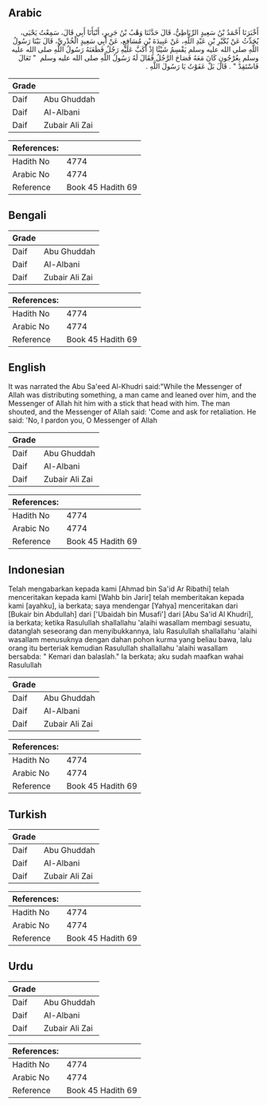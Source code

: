 ## Arabic


<div dir="rtl" lang="ar" style={{fontSize:'larger',backgroundColor:'#f8f9fa',padding:20}}>
أَخْبَرَنَا أَحْمَدُ بْنُ سَعِيدٍ الرِّبَاطِيُّ، قَالَ حَدَّثَنَا وَهْبُ بْنُ جَرِيرٍ، أَنْبَأَنَا أَبِي قَالَ، سَمِعْتُ يَحْيَى، يُحَدِّثُ عَنْ بُكَيْرِ بْنِ عَبْدِ اللَّهِ، عَنْ عَبِيدَةَ بْنِ مُسَافِعٍ، عَنْ أَبِي سَعِيدٍ الْخُدْرِيِّ، قَالَ بَيْنَا رَسُولُ اللَّهِ صلى الله عليه وسلم يَقْسِمُ شَيْئًا إِذْ أَكَبَّ عَلَيْهِ رَجُلٌ فَطَعَنَهُ رَسُولُ اللَّهِ صلى الله عليه وسلم بِعُرْجُونٍ كَانَ مَعَهُ فَصَاحَ الرَّجُلُ فَقَالَ لَهُ رَسُولُ اللَّهِ صلى الله عليه وسلم ‏ "‏ تَعَالَ فَاسْتَقِدْ ‏"‏ ‏.‏ قَالَ بَلْ عَفَوْتُ يَا رَسُولَ اللَّهِ ‏.‏
</div>
<div style={{backgroundColor:'#f8f9fa',padding:20, marginBottom: 10}}><table> <thead> <tr> <th>Grade</th> <th></th> </tr> </thead> <tbody> <tr><td>Daif</td><td>Abu Ghuddah</td></tr><tr><td>Daif</td><td>Al-Albani</td></tr><tr><td>Daif</td><td>Zubair Ali Zai</td></tr></tbody></table><table> <thead> <tr> <th>References:</th> <th></th> </tr> </thead> <tbody><tr><td>Hadith No</td><td>4774</td></tr><tr><td>Arabic No</td><td>4774</td></tr><tr><td>Reference</td><td>Book 45 Hadith 69</td></tr></tbody></table></div>

## Bengali


<div dir="ltr" lang="bn" style={{fontSize:'larger',backgroundColor:'#f8f9fa',padding:20}}>

</div>
<div style={{backgroundColor:'#f8f9fa',padding:20, marginBottom: 10}}><table> <thead> <tr> <th>Grade</th> <th></th> </tr> </thead> <tbody> <tr><td>Daif</td><td>Abu Ghuddah</td></tr><tr><td>Daif</td><td>Al-Albani</td></tr><tr><td>Daif</td><td>Zubair Ali Zai</td></tr></tbody></table><table> <thead> <tr> <th>References:</th> <th></th> </tr> </thead> <tbody><tr><td>Hadith No</td><td>4774</td></tr><tr><td>Arabic No</td><td>4774</td></tr><tr><td>Reference</td><td>Book 45 Hadith 69</td></tr></tbody></table></div>

## English


<div dir="ltr" lang="en" style={{fontSize:'larger',backgroundColor:'#f8f9fa',padding:20}}>
It was narrated the Abu Sa'eed Al-Khudri said:"While the Messenger of Allah was distributing something, a man came and leaned over him, and the Messenger of Allah hit him with a stick that head with him. The man shouted, and the Messenger of Allah said: 'Come and ask for retaliation. He said: 'No, I pardon you, O Messenger of Allah
</div>
<div style={{backgroundColor:'#f8f9fa',padding:20, marginBottom: 10}}><table> <thead> <tr> <th>Grade</th> <th></th> </tr> </thead> <tbody> <tr><td>Daif</td><td>Abu Ghuddah</td></tr><tr><td>Daif</td><td>Al-Albani</td></tr><tr><td>Daif</td><td>Zubair Ali Zai</td></tr></tbody></table><table> <thead> <tr> <th>References:</th> <th></th> </tr> </thead> <tbody><tr><td>Hadith No</td><td>4774</td></tr><tr><td>Arabic No</td><td>4774</td></tr><tr><td>Reference</td><td>Book 45 Hadith 69</td></tr></tbody></table></div>

## Indonesian


<div dir="ltr" lang="id" style={{fontSize:'larger',backgroundColor:'#f8f9fa',padding:20}}>
Telah mengabarkan kepada kami [Ahmad bin Sa'id Ar Ribathi] telah menceritakan kepada kami [Wahb bin Jarir] telah memberitakan kepada kami [ayahku], ia berkata; saya mendengar [Yahya] menceritakan dari [Bukair bin Abdullah] dari ['Ubaidah bin Musafi'] dari [Abu Sa'id Al Khudri], ia berkata; ketika Rasulullah shallallahu 'alaihi wasallam membagi sesuatu, datanglah seseorang dan menyibukkannya, lalu Rasulullah shallallahu 'alaihi wasallam menusuknya dengan dahan pohon kurma yang beliau bawa, lalu orang itu berteriak kemudian Rasulullah shallallahu 'alaihi wasallam bersabda: " Kemari dan balaslah." Ia berkata; aku sudah maafkan wahai Rasulullah
</div>
<div style={{backgroundColor:'#f8f9fa',padding:20, marginBottom: 10}}><table> <thead> <tr> <th>Grade</th> <th></th> </tr> </thead> <tbody> <tr><td>Daif</td><td>Abu Ghuddah</td></tr><tr><td>Daif</td><td>Al-Albani</td></tr><tr><td>Daif</td><td>Zubair Ali Zai</td></tr></tbody></table><table> <thead> <tr> <th>References:</th> <th></th> </tr> </thead> <tbody><tr><td>Hadith No</td><td>4774</td></tr><tr><td>Arabic No</td><td>4774</td></tr><tr><td>Reference</td><td>Book 45 Hadith 69</td></tr></tbody></table></div>

## Turkish


<div dir="ltr" lang="tr" style={{fontSize:'larger',backgroundColor:'#f8f9fa',padding:20}}>

</div>
<div style={{backgroundColor:'#f8f9fa',padding:20, marginBottom: 10}}><table> <thead> <tr> <th>Grade</th> <th></th> </tr> </thead> <tbody> <tr><td>Daif</td><td>Abu Ghuddah</td></tr><tr><td>Daif</td><td>Al-Albani</td></tr><tr><td>Daif</td><td>Zubair Ali Zai</td></tr></tbody></table><table> <thead> <tr> <th>References:</th> <th></th> </tr> </thead> <tbody><tr><td>Hadith No</td><td>4774</td></tr><tr><td>Arabic No</td><td>4774</td></tr><tr><td>Reference</td><td>Book 45 Hadith 69</td></tr></tbody></table></div>

## Urdu


<div dir="rtl" lang="ur" style={{fontSize:'larger',backgroundColor:'#f8f9fa',padding:20}}>

</div>
<div style={{backgroundColor:'#f8f9fa',padding:20, marginBottom: 10}}><table> <thead> <tr> <th>Grade</th> <th></th> </tr> </thead> <tbody> <tr><td>Daif</td><td>Abu Ghuddah</td></tr><tr><td>Daif</td><td>Al-Albani</td></tr><tr><td>Daif</td><td>Zubair Ali Zai</td></tr></tbody></table><table> <thead> <tr> <th>References:</th> <th></th> </tr> </thead> <tbody><tr><td>Hadith No</td><td>4774</td></tr><tr><td>Arabic No</td><td>4774</td></tr><tr><td>Reference</td><td>Book 45 Hadith 69</td></tr></tbody></table></div>